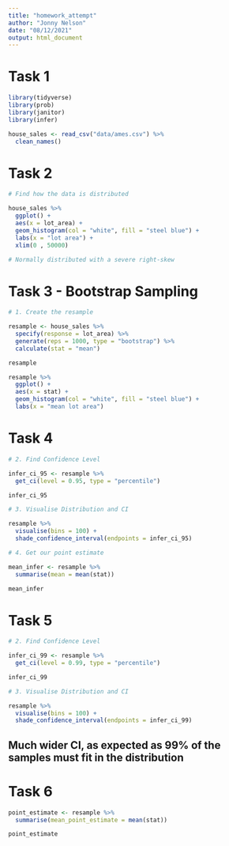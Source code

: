 ```yaml
---
title: "homework_attempt"
author: "Jonny Nelson"
date: "08/12/2021"
output: html_document
---
```


# Task 1

```r
library(tidyverse)
library(prob)
library(janitor)
library(infer)

house_sales <- read_csv("data/ames.csv") %>%
  clean_names()
```

# Task 2

```r
# Find how the data is distributed

house_sales %>%
  ggplot() +
  aes(x = lot_area) +
  geom_histogram(col = "white", fill = "steel blue") +
  labs(x = "lot area") +
  xlim(0 , 50000)

# Normally distributed with a severe right-skew
```


# Task 3 - Bootstrap Sampling

```r
# 1. Create the resample

resample <- house_sales %>%
  specify(response = lot_area) %>%
  generate(reps = 1000, type = "bootstrap") %>%
  calculate(stat = "mean")

resample

resample %>%
  ggplot() +
  aes(x = stat) +
  geom_histogram(col = "white", fill = "steel blue") +
  labs(x = "mean lot area")

```

# Task 4

```r
# 2. Find Confidence Level

infer_ci_95 <- resample %>%
  get_ci(level = 0.95, type = "percentile")

infer_ci_95
```

```r
# 3. Visualise Distribution and CI

resample %>%
  visualise(bins = 100) +
  shade_confidence_interval(endpoints = infer_ci_95)
```

```r
# 4. Get our point estimate

mean_infer <- resample %>%
  summarise(mean = mean(stat))

mean_infer
```


# Task 5


```r
# 2. Find Confidence Level

infer_ci_99 <- resample %>%
  get_ci(level = 0.99, type = "percentile")

infer_ci_99
```

```r
# 3. Visualise Distribution and CI

resample %>%
  visualise(bins = 100) +
  shade_confidence_interval(endpoints = infer_ci_99)
```

## Much wider CI, as expected as 99% of the samples must fit in the distribution


# Task 6


```r
point_estimate <- resample %>%
  summarise(mean_point_estimate = mean(stat))

point_estimate
```

